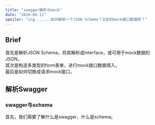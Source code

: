 ```yaml
---
title: "swagger解析与mock"
date: "2024-04-11"
spoiler: "ing.......如何解析一个JSON Schema？又如何mock接口数据呢？"
---
```


## Brief
首先是解析JSON Schema，将其解析成interface，或可用于mock数据的JSON。  
其次是构造多类型的form表单，进行mock接口数据填入。  
最后是如何切换成请求mock接口。  

## 解析Swagger

### swagger与schema

首先，我们需要了解什么是swagger，什么是schema。

